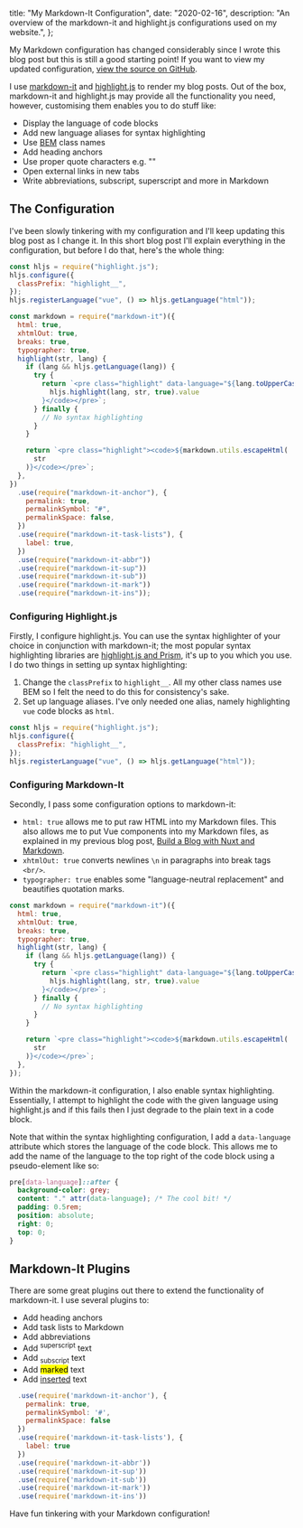 
  title: "My Markdown-It Configuration",
  date: "2020-02-16",
  description:
    "An overview of the markdown-it and highlight.js configurations used on my website.",
};

<Alert type="info">

My Markdown configuration has changed considerably since I wrote this blog post but this is still a good starting point! If you want to view my updated configuration, [view the source on GitHub](https://github.com/gregives/gregives.co.uk/blob/master/config/markdown.js).

</Alert>

I use [markdown-it](https://github.com/markdown-it/markdown-it) and [highlight.js](https://highlightjs.org) to render my blog posts. Out of the box, markdown-it and highlight.js may provide all the functionality you need, however, customising them enables you to do stuff like:

- Display the language of code blocks
- Add new language aliases for syntax highlighting
- Use [BEM](http://getbem.com/naming) class names
- Add heading anchors
- Use proper quote characters e.g. ""
- Open external links in new tabs
- Write abbreviations, subscript, superscript and more in Markdown

## The Configuration

I've been slowly tinkering with my configuration and I'll keep updating this blog post as I change it. In this short blog post I'll explain everything in the configuration, but before I do that, here's the whole thing:

```js
const hljs = require("highlight.js");
hljs.configure({
  classPrefix: "highlight__",
});
hljs.registerLanguage("vue", () => hljs.getLanguage("html"));

const markdown = require("markdown-it")({
  html: true,
  xhtmlOut: true,
  breaks: true,
  typographer: true,
  highlight(str, lang) {
    if (lang && hljs.getLanguage(lang)) {
      try {
        return `<pre class="highlight" data-language="${lang.toUpperCase()}"><code>${
          hljs.highlight(lang, str, true).value
        }</code></pre>`;
      } finally {
        // No syntax highlighting
      }
    }

    return `<pre class="highlight"><code>${markdown.utils.escapeHtml(
      str
    )}</code></pre>`;
  },
})
  .use(require("markdown-it-anchor"), {
    permalink: true,
    permalinkSymbol: "#",
    permalinkSpace: false,
  })
  .use(require("markdown-it-task-lists"), {
    label: true,
  })
  .use(require("markdown-it-abbr"))
  .use(require("markdown-it-sup"))
  .use(require("markdown-it-sub"))
  .use(require("markdown-it-mark"))
  .use(require("markdown-it-ins"));
```

### Configuring Highlight.js

Firstly, I configure highlight.js. You can use the syntax highlighter of your choice in conjunction with markdown-it; the most popular syntax highlighting libraries are [highlight.js and Prism](https://github.com/search?l=JavaScript&o=desc&q=syntax+highlighting&s=stars&type=Repositories), it's up to you which you use. I do two things in setting up syntax highlighting:

1. Change the `classPrefix` to `highlight__`. All my other class names use BEM so I felt the need to do this for consistency's sake.
2. Set up language aliases. I've only needed one alias, namely highlighting `vue` code blocks as `html`.

```js
const hljs = require("highlight.js");
hljs.configure({
  classPrefix: "highlight__",
});
hljs.registerLanguage("vue", () => hljs.getLanguage("html"));
```

### Configuring Markdown-It

Secondly, I pass some configuration options to markdown-it:

- `html: true` allows me to put raw HTML into my Markdown files. This also allows me to put Vue components into my Markdown files, as explained in my previous blog post, [Build a Blog with Nuxt and Markdown](/blog/build-a-blog-with-nuxt-and-markdown).
- `xhtmlOut: true` converts newlines `\n` in paragraphs into break tags `<br/>`.
- `typographer: true` enables some "language-neutral replacement" and beautifies quotation marks.

```js {} 7
const markdown = require("markdown-it")({
  html: true,
  xhtmlOut: true,
  breaks: true,
  typographer: true,
  highlight(str, lang) {
    if (lang && hljs.getLanguage(lang)) {
      try {
        return `<pre class="highlight" data-language="${lang.toUpperCase()}"><code>${
          hljs.highlight(lang, str, true).value
        }</code></pre>`;
      } finally {
        // No syntax highlighting
      }
    }

    return `<pre class="highlight"><code>${markdown.utils.escapeHtml(
      str
    )}</code></pre>`;
  },
});
```

Within the markdown-it configuration, I also enable syntax highlighting. Essentially, I attempt to highlight the code with the given language using highlight.js and if this fails then I just degrade to the plain text in a code block.

Note that within the syntax highlighting configuration, I add a `data-language` attribute which stores the language of the code block. This allows me to add the name of the language to the top right of the code block using a pseudo-element like so:

```css
pre[data-language]::after {
  background-color: grey;
  content: "." attr(data-language); /* The cool bit! */
  padding: 0.5rem;
  position: absolute;
  right: 0;
  top: 0;
}
```

## Markdown-It Plugins

There are some great plugins out there to extend the functionality of markdown-it. I use several plugins to:

- Add heading anchors
- Add task lists to Markdown
- Add abbreviations
- Add <sup>superscript</sup> text
- Add <sub>subscript</sub> text
- Add <mark>marked</mark> text
- Add <ins>inserted</ins> text

```js {} 28
  .use(require('markdown-it-anchor'), {
    permalink: true,
    permalinkSymbol: '#',
    permalinkSpace: false
  })
  .use(require('markdown-it-task-lists'), {
    label: true
  })
  .use(require('markdown-it-abbr'))
  .use(require('markdown-it-sup'))
  .use(require('markdown-it-sub'))
  .use(require('markdown-it-mark'))
  .use(require('markdown-it-ins'))
```

Have fun tinkering with your Markdown configuration!
